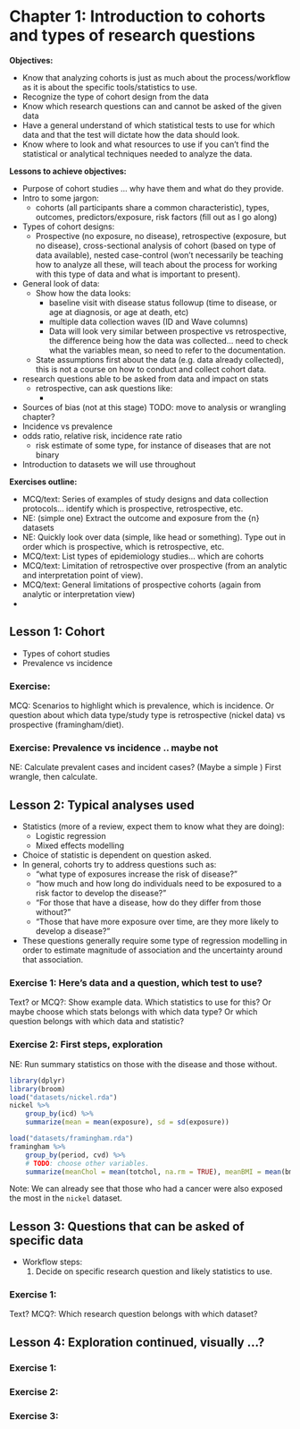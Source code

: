 
# Chapter 1: Introduction to cohorts and types of research questions

**Objectives:**

- Know that analyzing cohorts is just as much about the process/workflow as it
is about the specific tools/statistics to use.
- Recognize the type of cohort design from the data
- Know which research questions can and cannot be asked of the given data
- Have a general understand of which statistical tests to use for which data and
that the test will dictate how the data should look.
- Know where to look and what resources to use if you can't find the statistical
or analytical techniques needed to analyze the data.

**Lessons to achieve objectives:**

- Purpose of cohort studies ... why have them and what do they provide.
- Intro to some jargon:
    - cohorts (all participants share a common characteristic), types, outcomes,
    predictors/exposure, risk factors (fill out as I go along)
- Types of cohort designs:
    - Prospective (no exposure, no disease), retrospective (exposure, but no
    disease), cross-sectional analysis of cohort (based on type of data
    available), nested case-control (won't necessarily be teaching how to
    analyze all these, will teach about the process for working with this type
    of data and what is important to present).
- General look of data:
    - Show how the data looks:
        - baseline visit with disease status followup (time to disease, or age
        at diagnosis, or age at death, etc)
        - multiple data collection waves (ID and Wave columns)
        - Data will look very similar between prospective vs retrospective, the
        difference being how the data was collected... need to check what the
        variables mean, so need to refer to the documentation.
    - State assumptions first about the data (e.g. data already collected), this
    is not a course on how to conduct and collect cohort data.
- research questions able to be asked from data and impact on stats
    - retrospective, can ask questions like:
        - 
- Sources of bias (not at this stage) TODO: move to analysis or wrangling chapter?
- Incidence vs prevalence
- odds ratio, relative risk, incidence rate ratio
    - risk estimate of some type, for instance of diseases that are not binary
- Introduction to datasets we will use throughout

**Exercises outline:**

- MCQ/text: Series of examples of study designs and data collection protocols...
identify which is prospective, retrospective, etc.
- NE: (simple one) Extract the outcome and exposure from the {n} datasets
- NE: Quickly look over data (simple, like head or something). Type out in order 
which is prospective, which is retrospective, etc.
- MCQ/text: List types of epidemiology studies... which are cohorts
- MCQ/text: Limitation of retrospective over prospective (from an analytic and
interpretation point of view).
- MCQ/text: General limitations of prospective cohorts (again from analytic or
interpretation view)
- 

## Lesson 1: Cohort
- Types of cohort studies
- Prevalence vs incidence

### Exercise: 
MCQ: Scenarios to highlight which is prevalence, which is incidence.
Or question about which data type/study type is retrospective (nickel data) vs
prospective (framingham/diet).

### Exercise: Prevalence vs incidence .. maybe not
NE: Calculate prevalent cases and incident cases?
(Maybe a simple )
First wrangle, then calculate.

## Lesson 2: Typical analyses used
- Statistics (more of a review, expect them to know what they are doing):
    - Logistic regression
    - Mixed effects modelling
- Choice of statistic is dependent on question asked.
- In general, cohorts try to address questions such as:
    - "what type of exposures increase the risk of disease?"
    - "how much and how long do individuals need to be exposured to a risk factor
    to develop the disease?"
    - "For those that have a disease, how do they differ from those without?"
    - "Those that have more exposure over time, are they more likely to develop a disease?"
- These questions generally require some type of regression modelling in order to
estimate magnitude of association and the uncertainty around that association.

### Exercise 1: Here's data and a question, which test to use?

Text? or MCQ?: Show example data. Which statistics to use for this?
Or maybe choose which stats belongs with which data type? Or which question
belongs with which data and statistic?

### Exercise 2: First steps, exploration
NE: Run summary statistics on those with the disease and those without.

```r
library(dplyr)
library(broom)
load("datasets/nickel.rda")
nickel %>% 
    group_by(icd) %>% 
    summarize(mean = mean(exposure), sd = sd(exposure))

load("datasets/framingham.rda")
framingham %>% 
    group_by(period, cvd) %>% 
    # TODO: choose other variables.
    summarize(meanChol = mean(totchol, na.rm = TRUE), meanBMI = mean(bmi, na.rm = TRUE))
```

Note:
We can already see that those who had a cancer were also exposed the most in the
`nickel` dataset.

## Lesson 3: Questions that can be asked of specific data

- Workflow steps:
    1. Decide on specific research question and likely statistics to use.

### Exercise 1:
Text? MCQ?: Which research question belongs with which dataset?

## Lesson 4: Exploration continued, visually ...?
### Exercise 1:
### Exercise 2:
### Exercise 3:
